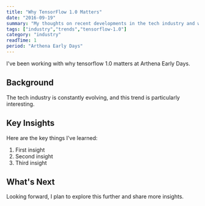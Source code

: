 ```yaml
---
title: "Why TensorFlow 1.0 Matters"
date: "2016-09-19"
summary: "My thoughts on recent developments in the tech industry and what they mean for developers."
tags: ["industry","trends","tensorflow-1.0"]
category: "industry"
readTime: 1
period: "Arthena Early Days"
---
```


I've been working with why tensorflow 1.0 matters at Arthena Early Days.

## Background

The tech industry is constantly evolving, and this trend is particularly interesting.

## Key Insights

Here are the key things I've learned:

1. First insight
2. Second insight
3. Third insight

## What's Next

Looking forward, I plan to explore this further and share more insights.

